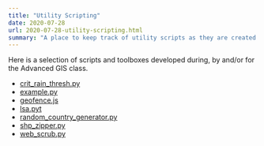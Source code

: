 ```yaml
---
title: "Utility Scripting"
date: 2020-07-28
url: 2020-07-28-utility-scripting.html
summary: "A place to keep track of utility scripts as they are created."
---
```


Here is a selection of scripts and toolboxes developed during, by and/or for the Advanced GIS class.

* [crit_rain_thresh.py](scripts/crit_rain_thresh.py)
* [example.py](scripts/example.py)
* [geofence.js](scripts/geofence.js)
* [lsa.pyt](scripts/lsa.pyt)
* [random_country_generator.py](scripts/random_country_generator.py)
* [shp_zipper.py](scripts/shp_zipper.py)
* [web_scrub.py](scripts/web_scrub.py)
